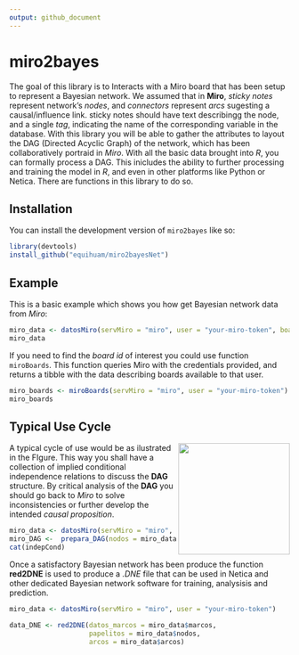```yaml
---
output: github_document
---
```


# miro2bayes

<!-- badges: start -->

<!-- badges: end -->

The goal of this library is to Interacts with a Miro board that has been setup to represent a Bayesian network. We assumed that in **Miro**, *sticky notes* represent network's *nodes*, and *connectors* represent *arcs* sugesting a causal/influence link. sticky notes should have text describingg the node, and a single *tag*, indicating the name of the corresponding variable in the database. With this library you will be able to gather the attributes to layout the DAG (Directed Acyclic Graph) of the network, which has been collaboratively portraid in *Miro*. With all the basic data brought into *R*, you can formally process a DAG. This inicludes the ability to further processing and training the model in *R*, and even in other platforms like Python or Netica. There are functions in this library to do so.

## Installation

You can install the development version of `miro2bayes` like so:

``` r
library(devtools)
install_github("equihuam/miro2bayesNet")
```

## Example

This is a basic example which shows you how get Bayesian network data from *Miro*:

```r
miro_data <- datosMiro(servMiro = "miro", user = "your-miro-token", boad_id = "your-board-id")
miro_data
```

If you need to find the *board id* of interest you could use function `miroBoards`. This function queries Miro with the credentials provided, and returns a tibble with the data describing boards available to that user.

```r
miro_boards <- miroBoards(servMiro = "miro", user = "your-miro-token")
miro_boards
```

## Typical Use Cycle

<img align="right" height="200px" src="man/figures/use cycle.png"> 

A typical cycle of use would be as ilustrated in the FIgure. This way you shall have a collection of implied conditional independence relations to discuss the **DAG** structure. By critical analysis of the **DAG** you should go back to *Miro* to solve inconsistencies or further develop the intended *causal proposition*.



```r
miro_data <- datosMiro(servMiro = "miro", user = "your-miro-token")
miro_DAG <-  prepara_DAG(nodos = miro_data$nodos, arcos = miro_data$arcos)
cat(indepCond)

```

Once a satisfactory Bayesian network has been produce the function **red2DNE** is used to produce a *.DNE* file that can be used in Netica and other dedicated Bayesian network software for training, analysisis and prediction.

```r
miro_data <- datosMiro(servMiro = "miro", user = "your-miro-token")

data_DNE <- red2DNE(datos_marcos = miro_data$marcos, 
                    papelitos = miro_data$nodos, 
                    arcos = miro_data$arcos)
```
